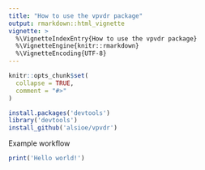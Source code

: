 ```yaml
---
title: "How to use the vpvdr package"
output: rmarkdown::html_vignette
vignette: >
  %\VignetteIndexEntry{How to use the vpvdr package}
  %\VignetteEngine{knitr::rmarkdown}
  %\VignetteEncoding{UTF-8}
---
```


```r
knitr::opts_chunk$set(
  collapse = TRUE,
  comment = "#>"
)
```

```r
install.packages('devtools')
library('devtools')
install_github('alsioe/vpvdr')
```

Example workflow

```r
print('Hello world!')
```
